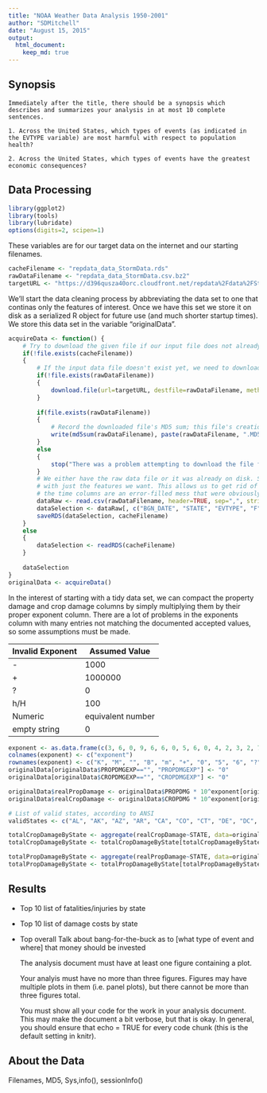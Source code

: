```yaml
---
title: "NOAA Weather Data Analysis 1950-2001"
author: "SDMitchell"
date: "August 15, 2015"
output: 
  html_document:
    keep_md: true
---
```



## Synopsis
	Immediately after the title, there should be a synopsis which describes and summarizes your analysis in at most 10 complete sentences.
	
    1. Across the United States, which types of events (as indicated in the EVTYPE variable) are most harmful with respect to population health?

    2. Across the United States, which types of events have the greatest economic consequences?
	

## Data Processing


```r
library(ggplot2)
library(tools)
library(lubridate)
options(digits=2, scipen=1)
```

These variables are for our target data on the internet and our starting filenames.
  
```r
cacheFilename <- "repdata_data_StormData.rds"
rawDataFilename <- "repdata_data_StormData.csv.bz2"
targetURL <- "https://d396qusza40orc.cloudfront.net/repdata%2Fdata%2FStormData.csv.bz2"
```
  
We'll start the data cleaning process by abbreviating the data set to one that continas only the features of interest. Once we have this set we store it on disk as a serialized R object for future use (and much shorter startup times). We store this data set in the variable "originalData".
  
```r
acquireData <- function() {
	# Try to download the given file if our input file does not already exist
	if(!file.exists(cacheFilename))
	{
		# If the input data file doesn't exist yet, we need to download it
		if(!file.exists(rawDataFilename))
		{
			download.file(url=targetURL, destfile=rawDataFilename, method="auto", mode="wb")
		}
	
		if(file.exists(rawDataFilename))
		{
			# Record the downloaded file's MD5 sum; this file's creation date can serve as the downloaded date
			write(md5sum(rawDataFilename), paste(rawDataFilename, ".MD5", sep=""))
		}
		else
		{
			stop("There was a problem attempting to download the file from the given URL")
		}
		# We either have the raw data file or it was already on disk. So here we are going to create an abbreviate data set
		# with just the features we want. This allows us to get rid of the noisy (and memory-heavy) REMARKS column. Plus
		# the time columns are an error-filled mess that were obviously done by manual entry and are nigh unusable.
		dataRaw <- read.csv(rawDataFilename, header=TRUE, sep=",", stringsAsFactors=FALSE, na.strings="NA")
		dataSelection <- dataRaw[, c("BGN_DATE", "STATE", "EVTYPE", "F", "FATALITIES", "INJURIES", "PROPDMG", "PROPDMGEXP",  "CROPDMG", "CROPDMGEXP", "WFO")]
		saveRDS(dataSelection, cacheFilename)
	}
	else
	{
		dataSelection <- readRDS(cacheFilename)
	}
	
	dataSelection
}
originalData <- acquireData()
```
  
In the interest of starting with a tidy data set, we can compact the property damage and crop damage columns by simply multiplying them by their proper exponent column. There are a lot of problems in the exponents column with many entries not matching the documented accepted values, so some assumptions must be made.
  
Invalid Exponent | Assumed Value
-------- | --------
- | 1000
+ | 1000000
? | 0
h/H | 100
Numeric | equivalent number
empty string | 0

```r
exponent <- as.data.frame(c(3, 6, 0, 9, 6, 6, 0, 5, 6, 0, 4, 2, 3, 2, 7, 2, 3, 1, 8, 3))
colnames(exponent) <- c("exponent")
rownames(exponent) <- c("K", "M", "", "B", "m", "+", "0", "5", "6", "?", "4", "2", "3", "h", "7", "H", "-", "1", "8", "k")
originalData[originalData$PROPDMGEXP=="", "PROPDMGEXP"] <- "0"
originalData[originalData$CROPDMGEXP=="", "CROPDMGEXP"] <- "0"

originalData$realPropDamage <- originalData$PROPDMG * 10^exponent[originalData$PROPDMGEXP, ]
originalData$realCropDamage <- originalData$CROPDMG * 10^exponent[originalData$CROPDMGEXP, ]

# List of valid states, according to ANSI
validStates <- c("AL", "AK", "AZ", "AR", "CA", "CO", "CT", "DE", "DC", "FL", "GA", "HI", "ID", "IL", "IN", "IA", "KS", "KY", "LA", "ME", "MD", "MA", "MI", "MN", "MS", "MO", "MT", "NE", "NV", "NH", "NJ", "NM", "NY", "NC", "ND", "OH", "OK", "OR", "PA", "RI", "SC", "SD", "TN", "TX", "UT", "VT", "VA", "WA", "WV,WI", "WY", "AS", "GU", "MP", "PR", "VI", "UM", "FM", "MH", "PW")

totalCropDamageByState <- aggregate(realCropDamage~STATE, data=originalData, FUN=sum)
totalCropDamageByState <- totalCropDamageByState[totalCropDamageByState$STATE %in% validStates,]

totalPropDamageByState <- aggregate(realPropDamage~STATE, data=originalData, FUN=sum)
totalPropDamageByState <- totalPropDamageByState[totalPropDamageByState$STATE %in% validStates,]

```
  
## Results

* Top 10 list of fatalities/injuries by state
* Top 10 list of damage costs by state
* Top overall
Talk about bang-for-the-buck as to [what type of event and where] that money should be invested



    The analysis document must have at least one figure containing a plot.

    Your analyis must have no more than three figures. Figures may have multiple plots in them (i.e. panel plots), but there cannot be more than three figures total.

    You must show all your code for the work in your analysis document. This may make the document a bit verbose, but that is okay. In general, you should ensure that echo = TRUE for every code chunk (this is the default setting in knitr).
  
## About the Data
Filenames, MD5, Sys,info(), sessionInfo()
